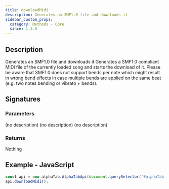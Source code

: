 ```yaml
---
title: downloadMidi
description: Generates an SMF1.0 file and downloads it
sidebar_custom_props:
  category: Methods - Core
  since: 1.3.0
---
```


<SinceBadge since="1.3.0" />


## Description
Generates an SMF1.0 file and downloads it Generates a SMF1.0 compliant MIDI file of the currently loaded song and starts the download of it.
Please be aware that SMF1.0 does not support bends per note which might result in wrong bend effects
in case multiple bends are applied on the same beat (e.g. two notes bending or vibrato + bends).

## Signatures

<TypeTable>
    <TypeRow type="js" name="downloadMidi(format?: MidiFileFormat): void;" />
    <TypeRow type="net" name="void DownloadMidi(AlphaTab.Midi.MidiFileFormat? format)" />
    <TypeRow type="android" name="fun downloadMidi(format: alphaTab.midi.MidiFileFormat?): Unit" />
</TypeTable>

### Parameters 

<ParameterTable>
    <ParameterRow platform="js" name="format" type="alphaTab.midi.MidiFileFormat?">
        (no description)
    </ParameterRow>
    <ParameterRow platform="net" name="format" type="AlphaTab.Midi.MidiFileFormat?">
        (no description)
    </ParameterRow>
    <ParameterRow platform="android" name="format" type="alphaTab.midi.MidiFileFormat?">
        (no description)
    </ParameterRow>
</ParameterTable>

### Returns 
Nothing 

## Example - JavaScript

```js
const api = new alphaTab.AlphaTabApi(document.querySelector('#alphaTab'));
api.downloadMidi();
```
